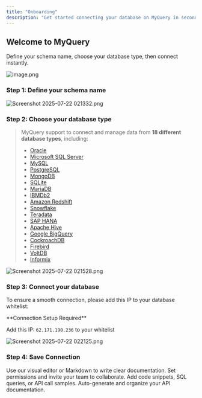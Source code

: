 ```yaml
---
title: "Onboarding"
description: "Get started connecting your database on MyQuery in seconds"
---
```


## Welcome to MyQuery 

Define your schema name, choose your database type, then connect instantly.

![image.png](/images/image.png)

### Step 1: Define your schema name

![Screenshot 2025-07-22 021332.png](/images/Screenshot2025-07-22021332.png)

### Step 2: Choose your database type

> MyQuery support to connect and manage data from **18 different database types**, including:
>
> - [Oracle](oracle)
> - [Microsoft SQL Server](SQLServer)
> - [MySQL](MySQL)
> - [PostgreSQL](PostgreSQL)
> - [MongoDB](MongoDB)
> - [SQLite](SQLite)
> - [MariaDB](MariaDB)
> - [IBMDb2](IBMDb2)
> - [Amazon Redshift](Redshift)
> - [Snowflake](Snowflake)
> - [Teradata](Teradata)
> - [SAP HANA](HANA)
> - [Apache Hive](Hive)
> - [Google BigQuery](BigQuery)
> - [CockroachDB](CockroachDB)
> - [Firebird](Firebird)
> - [VoltDB](VoltDB)
> - [Informix](Informix)

![Screenshot 2025-07-22 021528.png](/images/Screenshot2025-07-22021528.png)

### Step 3: Connect your database

To ensure a smooth connection, please add this IP to your database whitelist:

<Note>
  **Connection Setup Required**

  Add this IP: `62.171.190.236` to your whitelist
</Note>

![Screenshot 2025-07-22 022125.png](/images/Screenshot2025-07-22022125.png)

### Step 4: Save Connection

<CardGroup cols={2}>
  <Card title="Write Content" icon="pen-to-square" href="/essentials/markdown">
    Use our visual editor or Markdown to write clear documentation.
  </Card>
  <Card title="Manage Access" icon="users" href="/essentials/collaboration">
    Set permissions and invite your team to collaborate.
  </Card>
  <Card title="Embed Code Examples" icon="square-code" href="/essentials/code">
    Add code snippets, SQL queries, or API call samples.
  </Card>
  <Card title="API Reference" icon="code" href="/api-reference/introduction">
    Auto-generate and organize your API documentation.
  </Card>
</CardGroup>